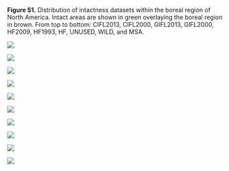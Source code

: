 **Figure S1.** Distribution of intactness datasets within the boreal region of North America. Intact areas are shown in green overlaying the boreal region in brown. From top to bottom: CIFL2013, CIFL2000, GIFL2013, GIFL2000, HF2009, HF1993, HF, UNUSED, WILD, and MSA.

![](maps/cifl2013.png)

![](maps/cifl2000.png)

![](maps/gifl2013.png)

![](maps/gifl2000.png)

![](maps/hf2009.png)

![](maps/hf1993.png)

![](maps/ff.png)

![](maps/unused.png)

![](maps/wild.png)

![](maps/msa.png)
